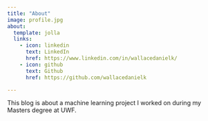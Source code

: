 ```yaml
---
title: "About"
image: profile.jpg
about:
  template: jolla
  links:
    - icon: linkedin
      text: LinkedIn
      href: https://www.linkedin.com/in/wallacedanielk/
    - icon: github
      text: Github
      href: https://github.com/wallacedanielk

---
```


This blog is about a machine learning project I worked on during my Masters degree at UWF. 